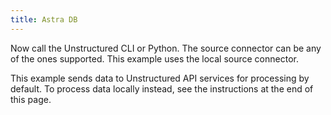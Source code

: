 ```yaml
---
title: Astra DB
---
```



<NewDocument />


<SharedContentAstraDB/>

Now call the Unstructured CLI or Python. The source connector can be any of the ones supported. This example uses the local source connector.

This example sends data to Unstructured API services for processing by default. To process data locally instead, see the instructions at the end of this page.


<CodeGroup>

  <AstraDBSh />

  <AstraDBPyV1 />

</CodeGroup>


<SharedPartitionByAPIOSS/>